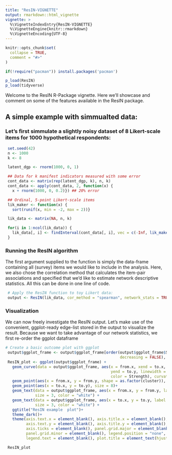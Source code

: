 ```yaml
---
title: "ResIN-VIGNETTE"
output: rmarkdown::html_vignette
vignette: >
  %\VignetteIndexEntry{ResIN-VIGNETTE}
  %\VignetteEngine{knitr::rmarkdown}
  %\VignetteEncoding{UTF-8}
---
```


```r
knitr::opts_chunk$set(
  collapse = TRUE,
  comment = "#>"
)
```

```r
if(!require("pacman")) install.packages('pacman')

p_load(ResIN)
p_load(tidyverse)

```

Welcome to the ResIN R-Package vignette. Here we'll showcase and comment on some of the features available in the ResIN package.

## A simple example with simmualted data: 

### Let's first simmulate a slightly noisy dataset of 8 Likert-scale items for 1000 hypothetical respondents:

```r
 set.seed(42)
 n <- 1000
 k <- 8

 latent_dgp <- rnorm(1000, 0, 1)

 ## Data for k manifest indicators measured with some error
 cont_data <- matrix(rep(latent_dgp, k), n, k)
 cont_data <- apply(cont_data, 2, function(x) {
   x + rnorm(1000, 0, 0.2)}) ## 20% error

 ## Ordinal, 5-point Likert-scale items
 lik_maker <- function(x) {
   sort(runif(x, min = -2, max = 2))}

 lik_data <- matrix(NA, n, k)

 for(i in 1:ncol(lik_data)) {
   lik_data[, i] <- findInterval(cont_data[, i], vec = c(-Inf, lik_maker(4), Inf))
 }


```

### Running the ResIN algorithm

The first argument supplied to the \code{ResIN} function is simply the data-frame containing all (survey) items we would like to include in the analysis. Here, we also chose the correlation method that calculates the item-pair associations and specified that we'd like to estimate network descriptive statistics. All this can be done in one line of code.

```r
 # Apply the ResIN function to toy Likert data:
 output <- ResIN(lik_data, cor_method = "spearman", network_stats = TRUE)
```

### Visualization

We can now freely investigate the ResIN output. Let's make use of the convenient, ggplot-ready edge-list stored in the \code{ResIN} output to visualize the result. Because we want to take advantage of our network statistics, we first re-order the ggplot dataframe 

```r

# Create a basic outcome plot with ggplot
 output$ggplot_frame <- output$ggplot_frame[order(output$ggplot_frame$Strength,
                                                  decreasing = FALSE), ]
 ResIN_plot <- ggplot(output$ggplot_frame) +
   geom_curve(data = output$ggplot_frame, aes(x = from.x, xend = to.x, y = from.y,
                                              yend = to.y, linewidth = weight,
                                              color = Strength), curvature = 0.2) +
   geom_point(aes(x = from.x, y = from.y, shape = as.factor(cluster)), size = 8)+
   geom_point(aes(x = to.x, y = to.y), size = 8)+
   geom_text(data = output$ggplot_frame, aes(x = from.x, y = from.y, label = from),
             size = 3, color = "white") +
   geom_text(data = output$ggplot_frame, aes(x = to.x, y = to.y, label = to),
             size = 3, color = "white") +
   ggtitle("ResIN example  plot")+
   theme_dark()+
   theme(axis.text.x = element_blank(), axis.title.x = element_blank(),
         axis.text.y = element_blank(), axis.title.y = element_blank(),
         axis.ticks = element_blank(), panel.grid.major = element_blank(),
         panel.grid.minor = element_blank(), legend.position = "none",
         legend.text = element_blank(), plot.title = element_text(hjust = 0.5))

 ResIN_plot
 
 ```
 
 

